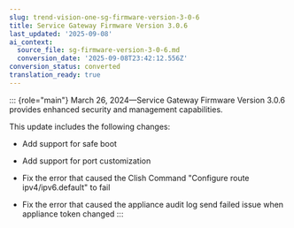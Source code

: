 ```yaml
---
slug: trend-vision-one-sg-firmware-version-3-0-6
title: Service Gateway Firmware Version 3.0.6
last_updated: '2025-09-08'
ai_context:
  source_file: sg-firmware-version-3-0-6.md
  conversion_date: '2025-09-08T23:42:12.556Z'
conversion_status: converted
translation_ready: true
---
```


::: {role="main"}
March 26, 2024—Service Gateway Firmware Version 3.0.6 provides enhanced security and management capabilities.

This update includes the following changes:

- Add support for safe boot

- Add support for port customization

- Fix the error that caused the Clish Command "Configure route ipv4/ipv6.default" to fail

- Fix the error that caused the appliance audit log send failed issue when appliance token changed
:::
